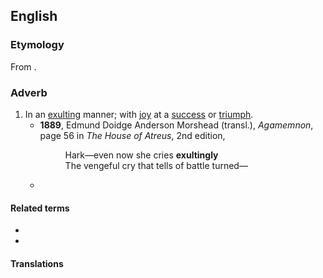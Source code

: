 ==English==

===Etymology===
From {{suffix|en|exulting|ly}}.

===Adverb===
{{en-adv}}

# In an [[exulting]] manner; with [[joy]] at a [[success]] or [[triumph]].
#* '''1889''', Edmund Doidge Anderson Morshead (transl.), ''Agamemnon'', page 56 in ''The House of Atreus'', 2nd edition,
#*: Hark—even now she cries '''exultingly'''<br />The vengeful cry that tells of battle turned—
#* {{quote-book|1=en|year=1907|year_published=1980|author=Barbara Baynton|authorlink=Barbara Baynton|title=Human Toll|series=Portable Australian Authors: Barbar Baynton|editors=Sally Krimmer; Alan Lawson|publisher=University of Queensland Press|location=St Lucia|page=163|passage=
She laughed '''exultingly''', and the boy felt cold and strangely troubled.}}

====Related terms====
* {{l|en|exult}}
* {{l|en|exultation}}

====Translations====
{{trans-top|in an exulting manner; with joy at a success or triumph}}
{{trans-mid}}
{{trans-bottom}}